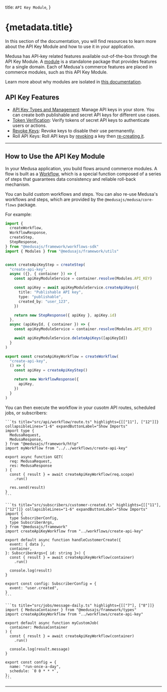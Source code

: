 
  title: `API Key Module`,
}

# {metadata.title}

In this section of the documentation, you will find resources to learn more about the API Key Module and how to use it in your application.

Medusa has API-key related features available out-of-the-box through the API Key Module. A [module](!docs!/learn/fundamentals/modules) is a standalone package that provides features for a single domain. Each of Medusa's commerce features are placed in commerce modules, such as this API Key Module.

<Note>

Learn more about why modules are isolated in [this documentation](!docs!/learn/fundamentals/modules/isolation).

</Note>

## API Key Features

- [API Key Types and Management](./concepts/page.mdx): Manage API keys in your store. You can create both publishable and secret API keys for different use cases.
- [Token Verification](./concepts/page.mdx#token-verification): Verify tokens of secret API keys to authenticate users or actions.
- [Revoke Keys](./concepts/page.mdx#api-key-expiration): Revoke keys to disable their use permanently.
- Roll API Keys: Roll API keys by [revoking](/references/api-key/revoke) a key then [re-creating it](/references/api-key/createApiKeys).

---

## How to Use the API Key Module

In your Medusa application, you build flows around commerce modules. A flow is built as a [Workflow](!docs!/learn/fundamentals/workflows), which is a special function composed of a series of steps that guarantees data consistency and reliable roll-back mechanism. 

You can build custom workflows and steps. You can also re-use Medusa's workflows and steps, which are provided by the `@medusajs/medusa/core-flows` package.

For example:

```ts title="src/workflows/create-api-key.ts"
import { 
  createWorkflow, 
  WorkflowResponse,
  createStep,
  StepResponse,
} from "@medusajs/framework/workflows-sdk"
import { Modules } from "@medusajs/framework/utils"


const createApiKeyStep = createStep(
  "create-api-key",
  async ({}, { container }) => {
    const apiKeyModuleService = container.resolve(Modules.API_KEY)

    const apiKey = await apiKeyModuleService.createApiKeys({
      title: "Publishable API key",
      type: "publishable",
      created_by: "user_123",
    })

    return new StepResponse({ apiKey }, apiKey.id)
  },
  async (apiKeyId, { container }) => {
    const apiKeyModuleService = container.resolve(Modules.API_KEY)

    await apiKeyModuleService.deleteApiKeys([apiKeyId])
  }
)

export const createApiKeyWorkflow = createWorkflow(
  "create-api-key",
  () => {
    const apiKey = createApiKeyStep()

    return new WorkflowResponse({
      apiKey,
    })
  }
)
```

You can then execute the workflow in your cusotm API routes, scheduled jobs, or subscribers:

<CodeTabs group="resource-types">
  <CodeTab label="API Route" value="api-route">
    
    ```ts title="src/api/workflow/route.ts" highlights={[["11"], ["12"]]} collapsibleLines="1-6" expandButtonLabel="Show Imports"
    import type {
      MedusaRequest,
      MedusaResponse,
    } from "@medusajs/framework/http"
    import myWorkflow from "../../workflows/create-api-key"

    export async function GET(
      req: MedusaRequest,
      res: MedusaResponse
    ) {
      const { result } = await createApiKeyWorkflow(req.scope)
        .run()

      res.send(result)
    }
    ```

  </CodeTab>
  <CodeTab label="Subscriber" value="subscriber">
    
    ```ts title="src/subscribers/customer-created.ts" highlights={[["11"], ["12"]]} collapsibleLines="1-6" expandButtonLabel="Show Imports"
    import {
      type SubscriberConfig,
      type SubscriberArgs,
    } from "@medusajs/framework"
    import createApiKeyWorkflow from "../workflows/create-api-key"

    export default async function handleCustomerCreate({
      event: { data },
      container,
    }: SubscriberArgs<{ id: string }>) {
      const { result } = await createApiKeyWorkflow(container)
        .run()

      console.log(result)
    }

    export const config: SubscriberConfig = {
      event: "user.created",
    }
    ```

  </CodeTab>
  <CodeTab label="Scheduled Job" value="scheduled-job">
    
    ```ts title="src/jobs/message-daily.ts" highlights={[["7"], ["8"]]}
    import { MedusaContainer } from "@medusajs/framework/types"
    import createApiKeyWorkflow from "../workflows/create-api-key"

    export default async function myCustomJob(
      container: MedusaContainer
    ) {
      const { result } = await createApiKeyWorkflow(container)
        .run()

      console.log(result.message)
    }

    export const config = {
      name: "run-once-a-day",
      schedule: `0 0 * * *`,
    };
    ```

  </CodeTab>
</CodeTabs>

---

<CommerceModuleSections name="API Key" />